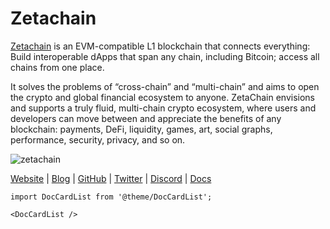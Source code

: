 # Zetachain


<MainpageMetrics rpc="https://zetachain-rpc.f5nodes.com" binary="zetacored" />

[Zetachain](https://www.zetachain.com/) is an EVM-compatible L1 blockchain that connects everything: Build interoperable dApps that span any chain, including Bitcoin; access all chains from one place.

It solves the problems of “cross-chain” and “multi-chain” and aims to open the crypto and global financial ecosystem to anyone. ZetaChain envisions and supports a truly fluid, multi-chain crypto ecosystem, where users and developers can move between and appreciate the benefits of any blockchain: payments, DeFi, liquidity, games, art, social graphs, performance, security, privacy, and so on.

![zetachain](./img/zetachain.png)

[Website](https://www.zetachain.com/) | [Blog](https://www.zetachain.com/blog) | [GitHub](https://github.com/zeta-chain) | [Twitter](https://twitter.com/zetablockchain) | [Discord](https://discord.gg/zetachain) | [Docs](https://docs.zetachain.com/)

```mdx-code-block
import DocCardList from '@theme/DocCardList';

<DocCardList />
```
